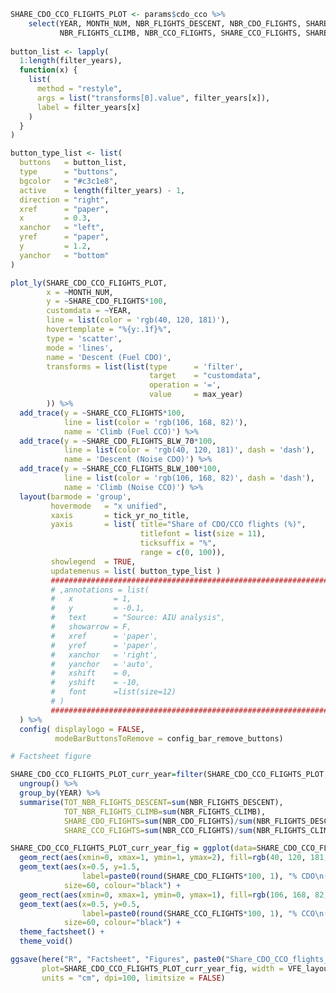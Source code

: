 
```r

SHARE_CDO_CCO_FLIGHTS_PLOT <- params$cdo_cco %>% 
    select(YEAR, MONTH_NUM, NBR_FLIGHTS_DESCENT, NBR_CDO_FLIGHTS, SHARE_CDO_FLIGHTS, SHARE_CDO_FLIGHTS_BLW_70, 
           NBR_FLIGHTS_CLIMB, NBR_CCO_FLIGHTS, SHARE_CCO_FLIGHTS, SHARE_CCO_FLIGHTS_BLW_100)
  
button_list <- lapply(
  1:length(filter_years),
  function(x) {
    list(
      method = "restyle",
      args = list("transforms[0].value", filter_years[x]),
      label = filter_years[x]
    )
  }
)

button_type_list <- list(
  buttons   = button_list,
  type      = "buttons",
  bgcolor   = "#c3c1e8",
  active    = length(filter_years) - 1,
  direction = "right",
  xref      = "paper",
  x         = 0.3,
  xanchor   = "left",
  yref      = "paper",
  y         = 1.2,
  yanchor   = "bottom"
)

plot_ly(SHARE_CDO_CCO_FLIGHTS_PLOT, 
        x = ~MONTH_NUM, 
        y = ~SHARE_CDO_FLIGHTS*100, 
        customdata = ~YEAR, 
        line = list(color = 'rgb(40, 120, 181)'),
        hovertemplate = "%{y:.1f}%",
        type = 'scatter',
        mode = 'lines', 
        name = 'Descent (Fuel CDO)',
        transforms = list(list(type      = 'filter',
                               target    = "customdata",
                               operation = '=',
                               value     = max_year)
        )) %>% 
  add_trace(y = ~SHARE_CCO_FLIGHTS*100, 
            line = list(color = 'rgb(106, 168, 82)'),
            name = 'Climb (Fuel CCO)') %>%
  add_trace(y = ~SHARE_CDO_FLIGHTS_BLW_70*100, 
            line = list(color = 'rgb(40, 120, 181)', dash = 'dash'),
            name = 'Descent (Noise CDO)') %>% 
  add_trace(y = ~SHARE_CCO_FLIGHTS_BLW_100*100, 
            line = list(color = 'rgb(106, 168, 82)', dash = 'dash'),
            name = 'Climb (Noise CCO)') %>% 
  layout(barmode = 'group',
         hovermode   = "x unified",
         xaxis       = tick_yr_no_title,
         yaxis       = list( title="Share of CDO/CCO flights (%)",
                             titlefont = list(size = 11),
                             ticksuffix = "%",  
                             range = c(0, 100)),
         showlegend  = TRUE,
         updatemenus = list( button_type_list )
         ##############################################################################
         # ,annotations = list(
         #   x         = 1, 
         #   y         = -0.1, 
         #   text      = "Source: AIU analysis", 
         #   showarrow = F, 
         #   xref      = 'paper', 
         #   yref      = 'paper', 
         #   xanchor   = 'right', 
         #   yanchor   = 'auto', 
         #   xshift    = 0, 
         #   yshift    = -10,
         #   font      =list(size=12)
         # )          
         ##############################################################################
  ) %>% 
  config( displaylogo = FALSE,
          modeBarButtonsToRemove = config_bar_remove_buttons)

```

```r

# Factsheet figure

SHARE_CDO_CCO_FLIGHTS_PLOT_curr_year=filter(SHARE_CDO_CCO_FLIGHTS_PLOT, YEAR==max_year) %>% 
  ungroup() %>% 
  group_by(YEAR) %>% 
  summarise(TOT_NBR_FLIGHTS_DESCENT=sum(NBR_FLIGHTS_DESCENT),
            TOT_NBR_FLIGHTS_CLIMB=sum(NBR_FLIGHTS_CLIMB),
            SHARE_CDO_FLIGHTS=sum(NBR_CDO_FLIGHTS)/sum(NBR_FLIGHTS_DESCENT),
            SHARE_CCO_FLIGHTS=sum(NBR_CCO_FLIGHTS)/sum(NBR_FLIGHTS_CLIMB))

SHARE_CDO_CCO_FLIGHTS_PLOT_curr_year_fig = ggplot(data=SHARE_CDO_CCO_FLIGHTS_PLOT_curr_year) +
  geom_rect(aes(xmin=0, xmax=1, ymin=1, ymax=2), fill=rgb(40, 120, 181, maxColorValue = 255)) +
  geom_text(aes(x=0.5, y=1.5,
                label=paste0(round(SHARE_CDO_FLIGHTS*100, 1), "% CDO\n(", TOT_NBR_FLIGHTS_DESCENT, " flights)")), 
            size=60, colour="black") +
  geom_rect(aes(xmin=0, xmax=1, ymin=0, ymax=1), fill=rgb(106, 168, 82, maxColorValue = 255)) +
  geom_text(aes(x=0.5, y=0.5,
                label=paste0(round(SHARE_CCO_FLIGHTS*100, 1), "% CCO\n(", TOT_NBR_FLIGHTS_CLIMB, " flights)")), 
            size=60, colour="black") +
  theme_factsheet() +
  theme_void()

ggsave(here("R", "Factsheet", "Figures", paste0("Share_CDO_CCO_flights_", params$icao, ".png")), 
       plot=SHARE_CDO_CCO_FLIGHTS_PLOT_curr_year_fig, width = VFE_layout1[3]*Page_width, height = VFE_height1, 
       units = "cm", dpi=100, limitsize = FALSE)


```
